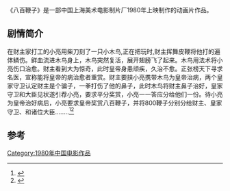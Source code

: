{{Infobox Film
|片名          = 八百鞭子
|其他名称      = 
|图像          = 
|图像说明      = 
|导演          =[[葛桂云|葛桂云]]、[[周克勤|周克勤]] 
|监制          = 
|制片          = 
|编剧          = [[欧阳宇平|欧阳宇平]]
|剧本          = 
|故事          = 
|原著          = 
|旁白          = 
|统筹          = 
|主演          = 
|分级          = 
|副标题        = 
|主题曲        = 
|片头曲        = 
|片尾曲        = 
|配乐          = 
|摄影          = 
|剪辑          = 
|制片商        = [[上海美术电影制片厂|上海美术电影制片厂]]
|发行商        = 
|上映日期      = 1980年
|发行日期      = 
|片长          = 10分钟
|产地          = {{CHNML}}
|语言          = [[汉语普通话|汉语普通话]]
|官方网站      = 
|预算          = 
|票房          = 
|前集          = 
|续集          = 
|中国大陆片名  = 
|香港片名      = 
|澳门片名      = 
|台湾片名      = 
|新马片名      = 
|sarft_id    = <!-- 公映许可号码 -->
|amg_id      = <!-- AMG（All Media Guide）ID -->
|imdb_id     = <!-- IMDB（互联网电影数据库）ID -->
}}
《八百鞭子》是一部中国上海美术电影制片厂1980年上映制作的动画片作品。
==剧情简介==
在财主家打工的小亮用柴刀刻了一只小木鸟,正在把玩时,财主挥舞皮鞭将他打的遍体鳞伤。鲜血流进木鸟身上，木鸟突然复活，展开翅膀飞了起来。木鸟用法术将小亮伤口治愈。财主看到大为惊奇，此时皇帝身患顽疾，久治不愈。正张榜天下寻求名医，宣称能将皇帝的病治愈者重赏。财主要挟小亮携带木鸟为皇帝治病，两个皇家守卫认定财主是个骗子，一拳打伤了他的鼻子，此时木鸟将财主鼻子治好，皇家守卫和大臣见状遂引荐小亮，要求平分奖赏，小亮一一答应分给他们一份。待小亮为皇帝治好病后，小亮要求皇帝奖赏八百鞭子，并将800鞭子分别分给财主、皇家守卫、和诸位大臣........<ref>{{Cite web|title=八百鞭子-动漫-高清在线观看-百度视频(百搜视频)|url=http://v.baidu.com/comic/6334.htm?&q=%E5%85%AB%E7%99%BE%E9%9E%AD%E5%AD%90|accessdate=2020-09-09|work=v.baidu.com}}</ref><ref>{{Cite web|title=八百鞭子|url=http://my.tv.sohu.com/us/63106440/33225661.shtml|accessdate=2020-09-09|work=搜狐视频|archive-date=2016-03-04|archive-url=https://web.archive.org/web/20160304202819/http://my.tv.sohu.com/us/63106440/33225661.shtml|dead-url=no}}</ref>

==参考==
{{reflist}}
{{上海美术电影制片厂1980年代作品}}
[[Category:1980年中国电影作品|Category:1980年中国电影作品]]